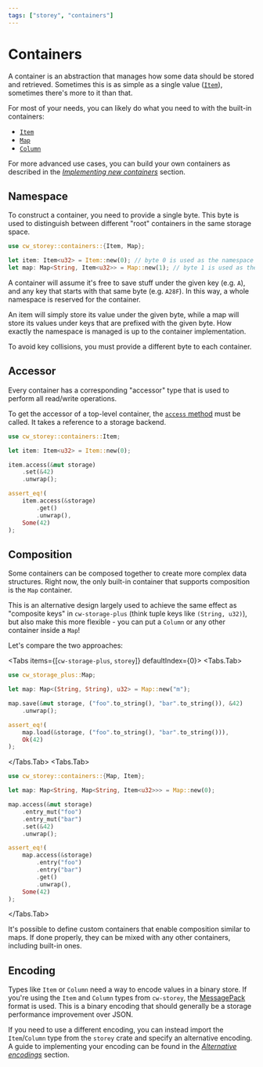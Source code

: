 ```yaml
---
tags: ["storey", "containers"]
---
```



# Containers

A container is an abstraction that manages how some data should be stored and retrieved. Sometimes
this is as simple as a single value ([`Item`](containers/item)), sometimes there's more to it than
that.

For most of your needs, you can likely do what you need to with the built-in containers:

- [`Item`](containers/item)
- [`Map`](containers/map)
- [`Column`](containers/column)

For more advanced use cases, you can build your own containers as described in the
[_Implementing new containers_](container-impl) section.

## Namespace

To construct a container, you need to provide a single byte. This byte is used to distinguish
between different "root" containers in the same storage space.

```rust template="storage"
use cw_storey::containers::{Item, Map};

let item: Item<u32> = Item::new(0); // byte 0 is used as the namespace
let map: Map<String, Item<u32>> = Map::new(1); // byte 1 is used as the namespace
```

A container will assume it's free to save stuff under the given key (e.g. `A`), and any key that
starts with that same byte (e.g. `A28F`). In this way, a whole namespace is reserved for the
container.

<Callout>
  An item will simply store its value under the given byte, while a map will store its values under
  keys that are prefixed with the given byte. How exactly the namespace is managed is up to the
  container implementation.
</Callout>

To avoid key collisions, you must provide a different byte to each container.

## Accessor

Every container has a corresponding "accessor" type that is used to perform all read/write
operations.

To get the accessor of a top-level container, the [`access` method] must be called. It takes a
reference to a storage backend.

```rust template="storage"
use cw_storey::containers::Item;

let item: Item<u32> = Item::new(0);

item.access(&mut storage)
    .set(&42)
    .unwrap();

assert_eq!(
    item.access(&storage)
        .get()
        .unwrap(),
    Some(42)
);
```

## Composition

Some containers can be composed together to create more complex data structures. Right now, the only
built-in container that supports composition is the `Map` container.

This is an alternative design largely used to achieve the same effect as "composite keys" in
`cw-storage-plus` (think tuple keys like `(String, u32)`), but also make this more flexible - you
can put a `Column` or any other container inside a `Map`!

Let's compare the two approaches:

<Tabs items={[`cw-storage-plus`, `storey`]} defaultIndex={0}> <Tabs.Tab>

```rust template="storage"
use cw_storage_plus::Map;

let map: Map<(String, String), u32> = Map::new("m");

map.save(&mut storage, ("foo".to_string(), "bar".to_string()), &42)
    .unwrap();

assert_eq!(
    map.load(&storage, ("foo".to_string(), "bar".to_string())),
    Ok(42)
);
```

</Tabs.Tab> <Tabs.Tab>

```rust template="storage"
use cw_storey::containers::{Map, Item};

let map: Map<String, Map<String, Item<u32>>> = Map::new(0);

map.access(&mut storage)
    .entry_mut("foo")
    .entry_mut("bar")
    .set(&42)
    .unwrap();

assert_eq!(
    map.access(&storage)
        .entry("foo")
        .entry("bar")
        .get()
        .unwrap(),
    Some(42)
);
```

</Tabs.Tab></Tabs>

It's possible to define custom containers that enable composition similar to maps. If done properly,
they can be mixed with any other containers, including built-in ones.

## Encoding

Types like `Item` or `Column` need a way to encode values in a binary store. If you're using the
`Item` and `Column` types from `cw-storey`, the [MessagePack](https://msgpack.org/) format is used.
This is a binary encoding that should generally be a storage performance improvement over JSON.

If you need to use a different encoding, you can instead import the `Item`/`Column` type from the
`storey` crate and specify an alternative encoding. A guide to implementing your encoding can be
found in the [_Alternative encodings_](encodings) section.

[`access` method]:
  https://docs.rs/cw-storey/latest/cw_storey/containers/type.Item.html#method.access
